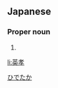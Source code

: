 ==Japanese==
{{ja-kanjitab|英|孝}}

===Proper noun===
{{ja-pos|proper|ひでたか}}

# {{given name|male|lang=ja}}

[[Category:Japanese male given names|ひでたか]]

[[li:英孝]]